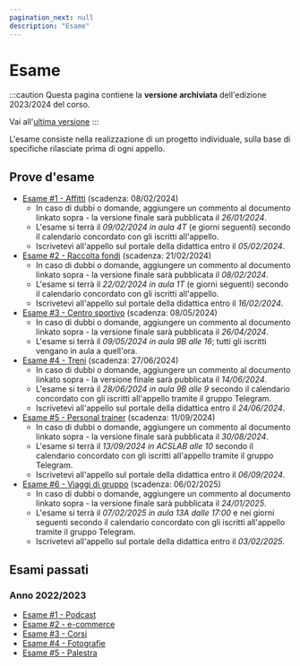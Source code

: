 ```yaml
---
pagination_next: null
description: "Esame"
---
```


# Esame

:::caution
Questa pagina contiene la __versione archiviata__ dell'edizione 2023/2024 del corso.

Vai all'[ultima versione](/teaching/01dxu-iaw)
:::

L'esame consiste nella realizzazione di un progetto individuale, sulla base di specifiche rilasciate prima di ogni appello.

## Prove d'esame
- [Esame #1 - Affitti](https://docs.google.com/document/d/1YRftrWCCCjNTm6GkUQkS4IUP19O0juGShCGUzCbNjkI) (scadenza: 08/02/2024)
  - In caso di dubbi o domande, aggiungere un commento al documento linkato sopra - la versione finale sarà pubblicata il *26/01/2024*.
  - L'esame si terrà il *09/02/2024 in aula 4T* (e giorni seguenti) secondo il calendario concordato con gli iscritti all'appello.
  - Iscrivetevi all'appello sul portale della didattica entro il *05/02/2024*.
- [Esame #2 - Raccolta fondi](https://docs.google.com/document/d/1PpGw69wgUHdudXEb-tb9AHoaLdYHcCK5rix2j2wtUtI) (scadenza: 21/02/2024)
  - In caso di dubbi o domande, aggiungere un commento al documento linkato sopra - la versione finale sarà pubblicata il *08/02/2024*.
  - L'esame si terrà il *22/02/2024 in aula 1T* (e giorni seguenti) secondo il calendario concordato con gli iscritti all'appello.
  - Iscrivetevi all'appello sul portale della didattica entro il *16/02/2024*.
- [Esame #3 - Centro sportivo](https://docs.google.com/document/d/1kdqeZmGkFjyh7aPImbHD79EPMDNbOwoaSSUOADknodY) (scadenza: 08/05/2024)
  - In caso di dubbi o domande, aggiungere un commento al documento linkato sopra - la versione finale sarà pubblicata il *26/04/2024*.
  - L'esame si terrà il *09/05/2024 in aula 9B alle 16*; tutti gli iscritti vengano in aula a quell'ora.
- [Esame #4 - Treni](https://docs.google.com/document/d/1frpy0Iqj8_7VPaZnGCsE0DdwfxeLl13T-GL-fKC4qdI) (scadenza: 27/06/2024)
  - In caso di dubbi o domande, aggiungere un commento al documento linkato sopra - la versione finale sarà pubblicata il *14/06/2024*.
  - L'esame si terrà il *28/06/2024 in aula 9B alle 9* secondo il calendario concordato con gli iscritti all'appello tramite il gruppo Telegram.
  - Iscrivetevi all'appello sul portale della didattica entro il *24/06/2024*.
- [Esame #5 - Personal trainer](https://docs.google.com/document/d/1H0VgBSIH0GMoKu5VbTI8UXc09bbM5lC3O1fRpTo9thA) (scadenza: 11/09/2024)
  - In caso di dubbi o domande, aggiungere un commento al documento linkato sopra - la versione finale sarà pubblicata il *30/08/2024*.
  - L'esame si terrà il *13/09/2024 in ACSLAB alle 10* secondo il calendario concordato con gli iscritti all'appello tramite il gruppo Telegram.
  - Iscrivetevi all'appello sul portale della didattica entro il *06/09/2024*.
- [Esame #6 - Viaggi di gruppo](https://docs.google.com/document/d/1y4mX1_wGBwcgXvAFIz-IkBliOqMHdP7tEXSu0Xn89WA) (scadenza: 06/02/2025)
  - In caso di dubbi o domande, aggiungere un commento al documento linkato sopra - la versione finale sarà pubblicata il *24/01/2025*.
  - L'esame si terrà il *07/02/2025 in aula 13A dalle 17:00* e nei giorni seguenti secondo il calendario concordato con gli iscritti all'appello tramite il gruppo Telegram.
  - Iscrivetevi all'appello sul portale della didattica entro il *03/02/2025*.


## Esami passati

### Anno 2022/2023
- [Esame #1 - Podcast](https://docs.google.com/document/d/1k_Us0-WvIoXMM4_OwdXtwRpaLrGiArbyzj06wXu7blY/)
- [Esame #2 - e-commerce](https://docs.google.com/document/d/1Ton8A9e0_RdhbmQ8AJ5cpI--FiClVErryBZZC-pP8Dw)
- [Esame #3 - Corsi](https://docs.google.com/document/d/1RmAbIJqO2fScBX3Bgm56TAdutt4ro7rTMRDXtxZnxjg) 
- [Esame #4 - Fotografie](https://docs.google.com/document/d/1SO0Jj_gkDSRwuaJRkxuik0q5cNTMTX5gXSbyrHnkv_k) 
- [Esame #5 - Palestra](https://docs.google.com/document/d/1mvg1xXPPmCzoj_Wh5HZtgXYhI5aBW0du5w9mw9X3YVw)

